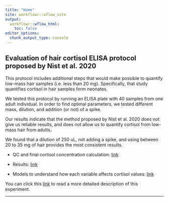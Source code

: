 ```yaml
---
title: "Home"
site: workflowr::wflow_site
output:
  workflowr::wflow_html:
    toc: false
editor_options:
  chunk_output_type: console
---
```


## Evaluation of hair cortisol ELISA protocol proposed by Nist et al. 2020

This protocol includes additional steps that would make possible to quantify low-mass hair samples (i.e. less than 20 mg). Specifically, that study quantifies cortisol in hair samples form neonates. 

We tested this protocol by running an ELISA plate with 40 samples from one adult individual. In order to find optimal parameters, we tested different mass, dilution, and addition (or not) of a spike. 

Our results indicate that the method proposed by Nist et al. 2020 does not give us reliable results, and does not allow us to quantify cortisol from low-mass hair from adults.

We found that a dilution of 250 uL, not adding a spike, and using between 20 to 35 mg of hair provides the most consistent results. 


- QC and final cortisol concentration calculation: [link](http://palomacontreras25.github.io/HairCort-Evaluation-Nist2020/docs/ELISA_computation.html) 

- Results: [link](http://palomacontreras25.github.io/HairCort-Evaluation-Nist2020/docs/Results.html)

- Models to understand how each variable affects cortisol values: [link](http://palomacontreras25.github.io/HairCort-Evaluation-Nist2020/docs/ELISA_models.html)

You can click this [link](http://palomacontreras25.github.io/HairCort-Evaluation-Nist2020/docs/about.html) to read a more detailed description of this experiment. 


---


